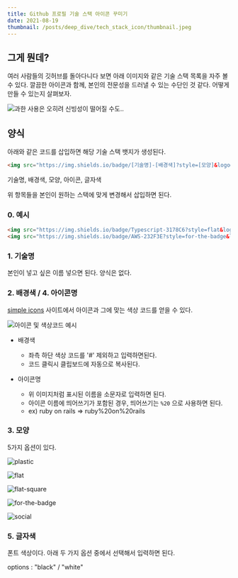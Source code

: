 ```yaml
---
title: Github 프로필 기술 스택 아이콘 꾸미기
date: 2021-08-19
thumbnail: /posts/deep_dive/tech_stack_icon/thumbnail.jpeg
---
```


## 그게 뭔데?

여러 사람들의 깃허브를 돌아다니다 보면 아래 이미지와 같은 기술 스택 목록을 자주 볼 수 있다.
깔끔한 아이콘과 함께, 본인의 전문성을 드러낼 수 있는 수단인 것 같다.
어떻게 만들 수 있는지 살펴보자.


![과한 사용은 오히려 신빙성이 떨어질 수도..](/posts/deep_dive/tech_stack_icon/thumbnail.jpeg)

## 양식

아래와 같은 코드를 삽입하면 해당 기술 스택 뱃지가 생성된다. 

```html
<img src="https://img.shields.io/badge/[기술명]-[배경색]?style=[모양]&logo=[아이콘명]&logoColor=[글자색]"/>
```

기술명, 배경색, 모양, 아이콘, 글자색

위 항목들을 본인이 원하는 스택에 맞게 변경해서 삽입하면 된다.

### 0. 예시

```html
<img src="https://img.shields.io/badge/Typescript-3178C6?style=flat&logo=typescript&logoColor=white"/>
<img src="https://img.shields.io/badge/AWS-232F3E?style=for-the-badge&logo=amazon%20aws&logoColor=black"/>
```

### 1. 기술명

본인이 넣고 싶은 이름 넣으면 된다. 양식은 없다. 

### 2. 배경색 / 4. 아이콘명

[simple icons](https://simpleicons.org/) 사이트에서 아이콘과 그에 맞는 색상 코드를 얻을 수 있다. 

![아이콘 및 색상코드 예시](/posts/deep_dive/tech_stack_icon/0.png)

- 배경색
  - 좌측 하단 색상 코드를 '#' 제외하고 입력하면된다.
  - 코드 클릭시 클립보드에 자동으로 복사된다.

- 아이콘명
  - 위 이미지처럼 표시된 이름을 소문자로 입력하면 된다. 
  - 아이콘 이름에 띄어쓰기가 포함된 경우, 띄어쓰기는 `%20` 으로 사용하면 된다.
  - ex) ruby on rails => ruby%20on%20rails

### 3. 모양

5가지 옵션이 있다. 

![plastic](/posts/deep_dive/tech_stack_icon/1.jpeg)

![flat](/posts/deep_dive/tech_stack_icon/2.jpeg)

![flat-square](/posts/deep_dive/tech_stack_icon/3.jpeg)

![for-the-badge](/posts/deep_dive/tech_stack_icon/4.jpeg)

![social](/posts/deep_dive/tech_stack_icon/5.jpeg)


### 5. 글자색
폰트 색상이다. 아래 두 가지 옵션 중에서 선택해서 입력하면 된다.

options : "black" / "white"
